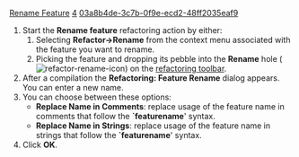 [[Property:title|Rename Feature]]
[[Property:weight|4]]
[[Property:uuid|03a8b4de-3c7b-0f9e-ecd2-48ff2035eaf9]]
# Start the '''Rename feature''' refactoring action by either:
## Selecting '''Refactor->Rename''' from the context menu associated with the feature you want to rename.
## Picking the feature and dropping its pebble into the '''Rename''' hole ([[Image:refactor-rename-icon]]) on the [[Main toolbars|refactoring toolbar]].
# After a compilation the '''Refactoring: Feature Rename''' dialog appears. You can enter a new name. 
# You can choose between these options: 
#*  '''Replace Name in Comments''': replace usage of the feature name in comments that follow the '''`featurename'''' syntax. 
#*  '''Replace Name in Strings''': replace usage of the feature name in strings that follow the '''`featurename'''' syntax. 
# Click '''OK'''. 

